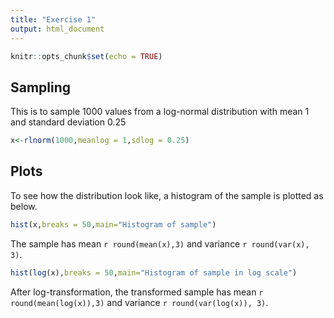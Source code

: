 ```yaml
---
title: "Exercise 1"
output: html_document
---
```


```r
knitr::opts_chunk$set(echo = TRUE)
```

## Sampling

This is to sample 1000 values from a log-normal distribution with mean 1 and standard deviation 0.25 

```r
x<-rlnorm(1000,meanlog = 1,sdlog = 0.25)

```

## Plots

To see how the distribution look like, a histogram of the sample is plotted as below.

```r
hist(x,breaks = 50,main="Histogram of sample")
```

The sample has mean `r round(mean(x),3) ` and variance `r round(var(x), 3)`.

```r
hist(log(x),breaks = 50,main="Histogram of sample in log scale")

```

 After log-transformation, the transformed sample has mean `r round(mean(log(x)),3) ` and variance `r round(var(log(x)), 3)`.